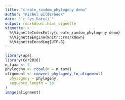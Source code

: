 ```yaml
---
title: "create_random_phylogeny demo"
author: "Richel Bilderbeek"
date: "`r Sys.Date()`"
output: rmarkdown::html_vignette
vignette: >
  %\VignetteIndexEntry{create_random_phylogeny demo}
  %\VignetteEngine{knitr::rmarkdown}
  %\VignetteEncoding{UTF-8}
---
```



```r
library(ape)
library(Cer2016)
n_taxa <- 5
phylogeny <- rcoal(n = n_taxa)
alignment <- convert_phylogeny_to_alignment(
  phylogeny = phylogeny,
  sequence_length = 10
)
image(alignment)
```